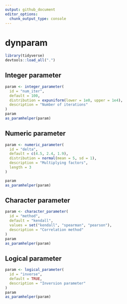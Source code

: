 ```yaml
---
output: github_document
editor_options: 
  chunk_output_type: console
---
```


<!-- README.md is generated from README.Rmd. Please edit that file -->

# dynparam

```r
library(tidyverse)
devtools::load_all(".")
```

## Integer parameter
```r
param <- integer_parameter(
  id = "num_iter", 
  default = 100,
  distribution = expuniform(lower = 1e0, upper = 1e4), 
  description = "Number of iterations"
)
param
as_paramhelper(param)
```

## Numeric parameter
```r
param <- numeric_parameter(
  id = "delta", 
  default = c(4.5, 2.4, 1.9), 
  distribution = normal(mean = 5, sd = 1),
  description = "Multiplying factors",
  length = 3
)

param
as_paramhelper(param)
```

## Character parameter
```r
param <- character_parameter(
  id = "method", 
  default = "kendall",
  values = set("kendall", "spearman", "pearson"), 
  description = "Correlation method"
)
param
as_paramhelper(param)
```

## Logical parameter
```r
param <- logical_parameter(
  id = "inverse",
  default = TRUE, 
  description = "Inversion parameter"
)
param
as_paramhelper(param)

```
